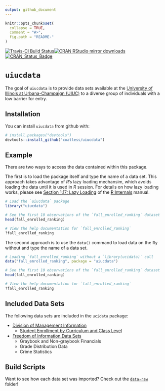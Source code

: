 ```yaml
---
output: github_document
---
```


<!-- README.md is generated from README.Rmd. Please edit that file -->

```r
knitr::opts_chunk$set(
  collapse = TRUE,
  comment = "#>",
  fig.path = "README-"
)
```

[![Travis-CI Build Status](https://travis-ci.org/coatless/uiucdata.svg?branch=master)](https://travis-ci.org/coatless/uiucdata)[![CRAN RStudio mirror downloads](http://cranlogs.r-pkg.org/badges/uiucdata)](http://www.r-pkg.org/pkg/uiucdata) [![CRAN\_Status\_Badge](http://www.r-pkg.org/badges/version/uiucdata)](https://cran.r-project.org/package=uiucdata)

# `uiucdata`

The goal of `uiucdata` is to provide data sets available at the
[University of Illinois at Urbana-Champaign (UIUC)](http://illinois.edu/) 
to a diverse group of individuals with a low barrier for entry.

## Installation

You can install `uiucdata` from github with:

```r
# install.packages("devtools")
devtools::install_github("coatless/uiucdata")
```

## Example

There are two ways to access the data contained within this package. 

The first is to load the package itself and type the name of a data set.
This approach takes advantage of _R_'s lazy loading mechansim, which avoids
loading the data until it is used in _R_ session. For details on 
how lazy loading works, please see [Section 1.17: Lazy Loading](https://cran.r-project.org/doc/manuals/r-release/R-ints.html#Lazy-loading)
of the [R Internals](https://cran.r-project.org/doc/manuals/r-release/R-ints.html)
manual.

```r
# Load the `uiucdata` package
library("uiucdata")

# See the first 10 observations of the `fall_enrolled_ranking` dataset
head(fall_enrolled_ranking)

# View the help documentation for `fall_enrolled_ranking`
?fall_enrolled_ranking
```

The second approach is to use the `data()` command to load data on the 
fly without and type the name of a data set.

```r
# Loading `fall_enrolled_ranking` without a `library(ucidata)` call
data("fall_enrolled_ranking", package = "uiucdata")

# See the first 10 observations of the `fall_enrolled_ranking` dataset
head(fall_enrolled_ranking)

# View the help documentation for `fall_enrolled_ranking`
?fall_enrolled_ranking
```


## Included Data Sets

The following data sets are included in the `ucidata` package:

- [Division of Management Information](http://www.dmi.illinois.edu/)
    - [Student Enrollment by Curriculum and Class Level](http://www.dmi.illinois.edu/stuenr/#class)
- [Freedom of Information Data Sets](https://www.uillinois.edu/cms/One.aspx?portalId=1324&pageId=171041)
    - Graybook and Non-graybook Financials
    - Grade Distribution Data
    - Crime Statistics

## Build Scripts

Want to see how each data set was imported? 
Check out the [`data-raw`](https://github.com/coatless/uiucdata/tree/master/data-raw) folder!
